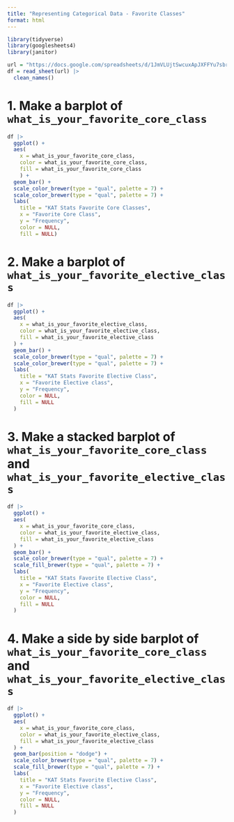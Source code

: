 ```yaml
---
title: "Representing Categorical Data - Favorite Classes"
format: html
---
```


```r
library(tidyverse)
library(googlesheets4)
library(janitor)
```

```r
url = "https://docs.google.com/spreadsheets/d/1JmVLUjtSwcuxApJXFFYu7sbre7s0pHjOfz2bmnwDMnQ/edit?usp=sharing"
df = read_sheet(url) |> 
  clean_names()
```

# 1. Make a barplot of `what_is_your_favorite_core_class`

```r
df |> 
  ggplot() +
  aes(
    x = what_is_your_favorite_core_class,
    color = what_is_your_favorite_core_class,
    fill = what_is_your_favorite_core_class
    ) + 
  geom_bar() +
  scale_color_brewer(type = "qual", palette = 7) +
  scale_color_brewer(type = "qual", palette = 7) +
  labs(
    title = "KAT Stats Favorite Core Classes",
    x = "Favorite Core Class",
    y = "Frequency",
    color = NULL, 
    fill = NULL)
```

# 2. Make a barplot of `what_is_your_favorite_elective_class`

```r
df |>
  ggplot() +
  aes(
    x = what_is_your_favorite_elective_class,
    color = what_is_your_favorite_elective_class,
    fill = what_is_your_favorite_elective_class
  ) +
  geom_bar() +
  scale_color_brewer(type = "qual", palette = 7) +
  scale_color_brewer(type = "qual", palette = 7) +
  labs(
    title = "KAT Stats Favorite Elective Class",
    x = "Favorite Elective class",
    y = "Frequency",
    color = NULL,
    fill = NULL
  )

```

# 3. Make a stacked barplot of `what_is_your_favorite_core_class` and `what_is_your_favorite_elective_class`

```r
df |>
  ggplot() +
  aes(
    x = what_is_your_favorite_core_class,
    color = what_is_your_favorite_elective_class,
    fill = what_is_your_favorite_elective_class
  ) +
  geom_bar() +
  scale_color_brewer(type = "qual", palette = 7) +
  scale_fill_brewer(type = "qual", palette = 7) +
  labs(
    title = "KAT Stats Favorite Elective Class",
    x = "Favorite Elective class",
    y = "Frequency",
    color = NULL,
    fill = NULL
  )
```

# 4. Make a side by side barplot of `what_is_your_favorite_core_class` and `what_is_your_favorite_elective_class`

```r
df |>
  ggplot() +
  aes(
    x = what_is_your_favorite_core_class,
    color = what_is_your_favorite_elective_class,
    fill = what_is_your_favorite_elective_class
  ) +
  geom_bar(position = "dodge") +
  scale_color_brewer(type = "qual", palette = 7) +
  scale_fill_brewer(type = "qual", palette = 7) +
  labs(
    title = "KAT Stats Favorite Elective Class",
    x = "Favorite Elective class",
    y = "Frequency",
    color = NULL,
    fill = NULL
  )
```
